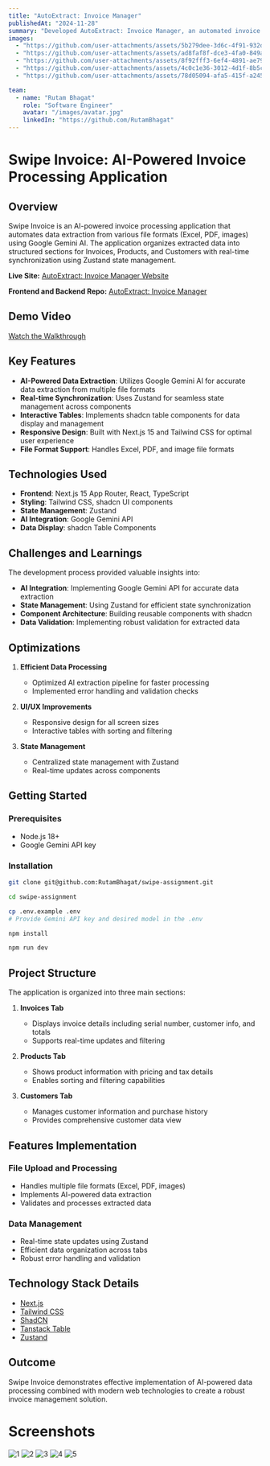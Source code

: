 ```yaml
---
title: "AutoExtract: Invoice Manager"
publishedAt: "2024-11-28"
summary: "Developed AutoExtract: Invoice Manager, an automated invoice processing application that uses Google Gemini AI to extract and organize data from various file formats into a structured format with real-time synchronization."
images:
  - "https://github.com/user-attachments/assets/5b279dee-3d6c-4f91-932d-e0621b404c32"
  - "https://github.com/user-attachments/assets/ad8faf8f-dce3-4fa0-849a-ff558f51cd94"
  - "https://github.com/user-attachments/assets/8f92fff3-6ef4-4891-ae79-0e8775e47b96"
  - "https://github.com/user-attachments/assets/4c0c1e36-3012-4d1f-8b5c-031bb5c63135"
  - "https://github.com/user-attachments/assets/78d05094-afa5-415f-a245-fc65ca78d09a"

team:
  - name: "Rutam Bhagat"
    role: "Software Engineer"
    avatar: "/images/avatar.jpg"
    linkedIn: "https://github.com/RutamBhagat"
---
```


# Swipe Invoice: AI-Powered Invoice Processing Application

## Overview

Swipe Invoice is an AI-powered invoice processing application that automates data extraction from various file formats (Excel, PDF, images) using Google Gemini AI. The application organizes extracted data into structured sections for Invoices, Products, and Customers with real-time synchronization using Zustand state management.

**Live Site:** [AutoExtract: Invoice Manager Website](https://swipe-assignment-five.vercel.app/)

**Frontend and Backend Repo:** [AutoExtract: Invoice Manager](https://github.com/RutamBhagat/swipe-assignment)

## Demo Video

[Watch the Walkthrough](https://youtu.be/ScJZd7GNz-0?si=fhLQUVNCwbJ5neWy)

## Key Features

- **AI-Powered Data Extraction**: Utilizes Google Gemini AI for accurate data extraction from multiple file formats
- **Real-time Synchronization**: Uses Zustand for seamless state management across components
- **Interactive Tables**: Implements shadcn table components for data display and management
- **Responsive Design**: Built with Next.js 15 and Tailwind CSS for optimal user experience
- **File Format Support**: Handles Excel, PDF, and image file formats

## Technologies Used

- **Frontend**: Next.js 15 App Router, React, TypeScript
- **Styling**: Tailwind CSS, shadcn UI components
- **State Management**: Zustand
- **AI Integration**: Google Gemini API
- **Data Display**: shadcn Table Components

## Challenges and Learnings

The development process provided valuable insights into:

- **AI Integration**: Implementing Google Gemini API for accurate data extraction
- **State Management**: Using Zustand for efficient state synchronization
- **Component Architecture**: Building reusable components with shadcn
- **Data Validation**: Implementing robust validation for extracted data

## Optimizations

1. **Efficient Data Processing**

   - Optimized AI extraction pipeline for faster processing
   - Implemented error handling and validation checks

2. **UI/UX Improvements**

   - Responsive design for all screen sizes
   - Interactive tables with sorting and filtering

3. **State Management**
   - Centralized state management with Zustand
   - Real-time updates across components

## Getting Started

### Prerequisites

- Node.js 18+
- Google Gemini API key

### Installation

```bash
git clone git@github.com:RutamBhagat/swipe-assignment.git

cd swipe-assignment

cp .env.example .env
# Provide Gemini API key and desired model in the .env

npm install

npm run dev
```

## Project Structure

The application is organized into three main sections:

1. **Invoices Tab**

   - Displays invoice details including serial number, customer info, and totals
   - Supports real-time updates and filtering

2. **Products Tab**

   - Shows product information with pricing and tax details
   - Enables sorting and filtering capabilities

3. **Customers Tab**
   - Manages customer information and purchase history
   - Provides comprehensive customer data view

## Features Implementation

### File Upload and Processing

- Handles multiple file formats (Excel, PDF, images)
- Implements AI-powered data extraction
- Validates and processes extracted data

### Data Management

- Real-time state updates using Zustand
- Efficient data organization across tabs
- Robust error handling and validation

## Technology Stack Details

- [Next.js](https://nextjs.org)
- [Tailwind CSS](https://tailwindcss.com)
- [ShadCN](https://ui.shadcn.com/docs)
- [Tanstack Table](https://tanstack.com/table/latest)
- [Zustand](https://zustand.docs.pmnd.rs/getting-started/introduction)

## Outcome

Swipe Invoice demonstrates effective implementation of AI-powered data processing combined with modern web technologies to create a robust invoice management solution.

# Screenshots

![1](https://github.com/user-attachments/assets/5b279dee-3d6c-4f91-932d-e0621b404c32)
![2](https://github.com/user-attachments/assets/ad8faf8f-dce3-4fa0-849a-ff558f51cd94)
![3](https://github.com/user-attachments/assets/8f92fff3-6ef4-4891-ae79-0e8775e47b96)
![4](https://github.com/user-attachments/assets/4c0c1e36-3012-4d1f-8b5c-031bb5c63135)
![5](https://github.com/user-attachments/assets/78d05094-afa5-415f-a245-fc65ca78d09a)
